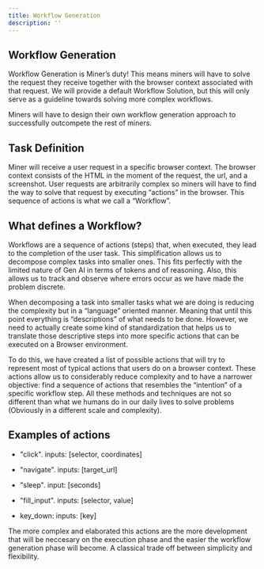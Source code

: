 ```yaml
---
title: Workflow Generation
description: ''
---
```


## Workflow Generation
Workflow Generation is Miner’s duty! This means miners will have to solve the request they receive together with the browser context associated with that request. We will provide a default Workflow Solution, but this will only serve as a guideline towards solving more complex workflows.

<Note>Miners will have to design their own workflow generation approach to successfully outcompete the rest of miners.</Note>

## Task Definition
Miner will receive a user request in a specific browser context. The browser context consists of the HTML in the moment of the request, the url, and a screenshot. User requests are arbitrarily complex so miners will have to find the way to solve that request by executing “actions” in the browser. This sequence of actions is what we call a “Workflow”.

## What defines a Workflow?
Workflows are a sequence of actions (steps) that, when executed, they lead to the completion of the user task. This simplification allows us to decompose complex tasks into smaller ones. This fits perfectly with the limited nature of Gen AI in terms of tokens and of reasoning. Also, this allows us to track and observe where errors occur as we have made the problem discrete.

When decomposing a task into smaller tasks what we are doing is reducing the complexity but in a “language” oriented manner. Meaning that until this point everything is “descriptions” of what needs to be done. However, we need to actually create some kind of standardization that helps us to translate those descriptive steps into more specific actions that can be executed on a Browser environment.

To do this, we have created a list of possible actions that will try to represent most of typical actions that users do on a browser context. These actions allow us to considerably reduce complexity and to have a narrower objective: find a sequence of actions that resembles the “intention” of a specific workflow step. All these methods and techniques are not so different than what we humans do in our daily lives to solve problems (Obviously in a different scale and complexity).

## Examples of actions

+ "click". inputs: [selector, coordinates]

+ "navigate". inputs: [target_url] 

+ "sleep". input: [seconds]

+ "fill_input". inputs: [selector, value]

+ key_down: inputs: [key]

<Note>The more complex and elaborated this actions are the more development that will be neccesary on the execution phase and the easier the workflow generation phase will become. A classical trade off between simplicity and flexibility.</Note> 
